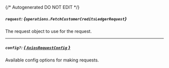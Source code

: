 {/* Autogenerated DO NOT EDIT  */}

##### `request`: *{`operations.FetchCustomerCreditsLedgerRequest`}*
The request object to use for the request.
<Collapsible>
    <FetchCustomerCreditsLedgerRequest/>
</Collapsible>

---
##### `config?`: [*{ `AxiosRequestConfig` }*](https://axios-http.com/docs/req_config)
Available config options for making requests.


